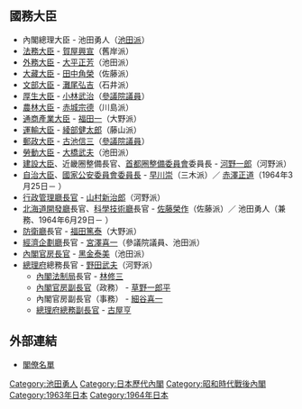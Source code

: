 {{日本内閣記事
|內閣名 = 第三次池田内閣
|假名 = だいさんじいけだないかく
|羅馬字 = Daisanji Ikeda Naikaku
|代數 = 60
|首相名 = 池田勇人
|前職 = 日本[[眾議院_(日本)|眾議院議員]]、[[自由民主黨總裁|自由民主黨總裁]]
|成立年 = 1963年
|成立月日 = 10月23日
|總辭年 = 1964年
|總辭月日 = 7月18日
|執政黨 = [[自由民主黨_(日本)|自由民主黨]]
|成員名單 = http://www.kantei.go.jp/jp/rekidai/kakuryo/60.html
|職務 = [[眾議院_(日本)|眾議院議員]]、[[自由民主黨總裁|自由民主黨總裁]]
}}

== 國務大臣 ==
* 內閣總理大臣 - 池田勇人（[[宏池會|池田派]]）
* [[法務大臣|法務大臣]] - [[賀屋興宣|賀屋興宣]]（舊岸派）
* [[外務大臣_(日本)|外務大臣]] - [[大平正芳|大平正芳]]（池田派）
* [[大藏大臣|大藏大臣]] - [[田中角榮|田中角榮]]（佐藤派）
* [[文部大臣|文部大臣]] - [[灘尾弘吉|灘尾弘吉]]（石井派）
* [[厚生大臣|厚生大臣]] - [[小林武治|小林武治]]（[[參議院_(日本)|參議院議員]]）
* [[農林大臣|農林大臣]] - [[赤城宗德|赤城宗德]]（川島派）
* [[通商產業大臣|通商產業大臣]] - [[福田一|福田一]]（大野派）
* [[運輸大臣|運輸大臣]] - [[綾部健太郎|綾部健太郎]]（藤山派） 
* [[郵政大臣|郵政大臣]] - [[古池信三|古池信三]]（[[參議院_(日本)|參議院議員]]）
* [[勞動大臣|勞動大臣]] - [[大橋武夫_(政治家)|大橋武夫]]（池田派）
* [[建設大臣|建設大臣]]、近畿圈整備長官、[[首都圈整備委員會|首都圈整備委員會]]委員長 - [[河野一郎|河野一郎]]（河野派）
* [[自治大臣|自治大臣]]、[[國家公安委員會委員長|國家公安委員會委員長]] - [[早川崇|早川崇]]（三木派）／ [[赤澤正道|赤澤正道]]（1964年3月25日－ ） 
* [[行政管理廳長官|行政管理廳長官]] -  [[山村新治郎_(十代目)|山村新治郎]]（河野派）
* [[北海道開發廳|北海道開發廳]]長官、[[科學技術廳|科學技術廳]]長官 -  [[佐藤榮作|佐藤榮作]]（佐藤派）／ 池田勇人（兼務、1964年6月29日－ ）
* [[防衛廳|防衛廳]]長官 - [[福田篤泰|福田篤泰]]（大野派） 
* [[經濟企劃廳|經濟企劃廳]]長官  - [[宮澤喜一|宮澤喜一]]（參議院議員、池田派）
* [[內閣官房長官|內閣官房長官]] - [[黑金泰美|黑金泰美]]（池田派）
* [[總理府|總理府]]總務長官 - [[野田武夫|野田武夫]]（河野派）
**  [[內閣法制局|內閣法制局]]長官 - [[林修三|林修三]] 
**  [[內閣官房副長官|內閣官房副長官]]（政務） - [[草野一郎平|草野一郎平]]
**  內閣官房副長官（事務） - [[細谷喜一|細谷喜一]]
**  [[總理府總務副長官|總理府總務副長官]] - [[古屋亨|古屋亨]]

== 外部連結 ==
*[http://www.kantei.go.jp/jp/rekidai/kakuryo/60.html 閣僚名單] {{Wayback|url=http://www.kantei.go.jp/jp/rekidai/kakuryo/60.html |date=20141122212935 }}

{{第三次池田內閣}}
{{日本歷代內閣|[[第二次池田內閣_(第三次改造)|第二次池田第三次改造內閣]]|第三次池田內閣|1963年12月9日 - 1964年7月18日|[[第三次池田內閣_(改造)|第三次池田改造內閣]]}}

{{DEFAULTSORT:Ikeda Hayato 3}}
[[Category:池田勇人|Category:池田勇人]]
[[Category:日本歷代內閣|Category:日本歷代內閣]]
[[Category:昭和時代戰後內閣|Category:昭和時代戰後內閣]]
[[Category:1963年日本|Category:1963年日本]]
[[Category:1964年日本|Category:1964年日本]]